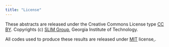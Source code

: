 ```yaml
---
title: "License"
---
```


These abstracts are released under the Creative Commons License type [CC BY]. Copyrights (c) [SLIM Group], Georgia Institute of Technology.

All codes used to produce these results are released under [MIT](./LICENSE) license,.

[CC BY]:https://creativecommons.org/licenses/by/4.0/
[SLIM Group]:https://slim.gatech.edu